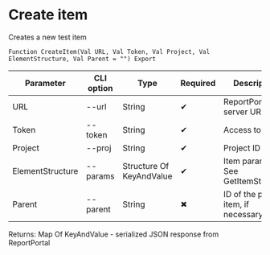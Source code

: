 ﻿---
sidebar_position: 2
description: Create item and other functions to work with ReportPortal in the Open Integration Package, a free open-source integration library for 1C:Enterprise 8, OneScript and CLI
keywords: [1C, 1С, 1С:Enterprise, 1С:Enterprise 8.3, API, Integration, Services, Exchange, OneScript, CLI, ReportPortal]
---


# Create item
 Creates a new test item



`Function CreateItem(Val URL, Val Token, Val Project, Val ElementStructure, Val Parent = "") Export`

  | Parameter | CLI option | Type | Required | Description |
  |-|-|-|-|-|
  | URL | --url | String | &#x2714; | ReportPortal server URL |
  | Token | --token | String | &#x2714; | Access token |
  | Project | --proj | String | &#x2714; | Project ID |
  | ElementStructure | --params | Structure Of KeyAndValue | &#x2714; | Item parameters. See GetItemStructure |
  | Parent | --parent | String | &#x2716; | ID of the parent item, if necessary |

  
  Returns:  Map Of KeyAndValue - serialized JSON response from ReportPortal

<br/>




```bsl title="1C:Enterprise/OneScript code example"

```
 




